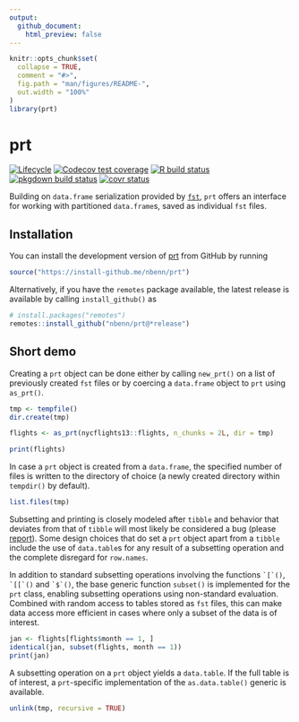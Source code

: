 ```yaml
---
output:
  github_document:
    html_preview: false
---
```


<!-- README.md is generated from README.Rmd. Please edit that file -->

```r
knitr::opts_chunk$set(
  collapse = TRUE,
  comment = "#>",
  fig.path = "man/figures/README-",
  out.width = "100%"
)
library(prt)
```

# prt

<!-- badges: start -->
[![Lifecycle](https://img.shields.io/badge/lifecycle-stable-brightgreen.svg)](https://lifecycle.r-lib.org/articles/stages.html#stable)
[![Codecov test coverage](https://app.codecov.io/gh/nbenn/prt/branch/master/graph/badge.svg?token=HvOM3yosW3)](https://app.codecov.io/gh/nbenn/prt)
[![R build status](https://github.com/nbenn/prt/workflows/build/badge.svg)](https://github.com/nbenn/prt/actions?query=workflow%3Abuild)
[![pkgdown build status](https://github.com/nbenn/prt/workflows/pkgdown/badge.svg)](https://github.com/nbenn/prt/actions?query=workflow%3Apkgdown)
[![covr status](https://github.com/nbenn/prt/workflows/coverage/badge.svg)](https://github.com/nbenn/prt/actions?query=workflow%3Acoverage)
<!-- badges: end -->

Building on `data.frame` serialization provided by [`fst`](https://www.fstpackage.org), `prt` offers an interface for working with partitioned `data.frame`s, saved as individual `fst` files.

## Installation

You can install the development version of [prt](https://nbenn.github.io/prt/) from GitHub by running

```r
source("https://install-github.me/nbenn/prt")
```

Alternatively, if you have the `remotes` package available, the latest release is available by calling `install_github()` as

```r
# install.packages("remotes")
remotes::install_github("nbenn/prt@*release")
```

## Short demo

Creating a `prt` object can be done either by calling `new_prt()` on a list of previously created `fst` files or by coercing a `data.frame` object to `prt` using `as_prt()`.

```r
tmp <- tempfile()
dir.create(tmp)

flights <- as_prt(nycflights13::flights, n_chunks = 2L, dir = tmp)

print(flights)
```

In case a `prt` object is created from a `data.frame`, the specified number of files is written to the directory of choice (a newly created directory within `tempdir()` by default).

```r
list.files(tmp)
```

Subsetting and printing is closely modeled after `tibble` and behavior that deviates from that of `tibble` will most likely be considered a bug (please [report](https://github.com/nbenn/prt/issues/new)). Some design choices that do set a `prt` object apart from a `tibble` include the use of `data.table`s for any result of a subsetting operation and the complete disregard for `row.names`.

In addition to standard subsetting operations involving the functions <code>&grave;[&grave;()</code>, <code>&grave;[[&grave;()</code> and <code>&grave;$&grave;()</code>, the base generic function `subset()` is implemented for the `prt` class, enabling subsetting operations using non-standard evaluation. Combined with random access to tables stored as `fst` files, this can make data access more efficient in cases where only a subset of the data is of interest.

```r
jan <- flights[flights$month == 1, ]
identical(jan, subset(flights, month == 1))
print(jan)
```

A subsetting operation on a `prt` object yields a `data.table`. If the full table is of interest, a `prt`-specific implementation of the `as.data.table()` generic is available.

```r
unlink(tmp, recursive = TRUE)
```
